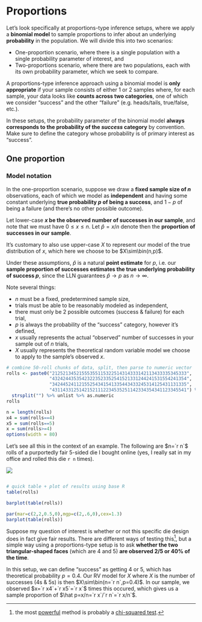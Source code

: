 

# Proportions

Let's look specifically at proportions-type inference setups, where we apply a **binomial model** to sample proportions to infer about an underlying **probability** in the population. We will divide this into two scenarios:

 - One-proportion scenario, where there is a single population with a single probability parameter of interest, and
 - Two-proportions scenario, where there are two populations, each with its own probability parameter, which we seek to compare.


:::{.note}
A proportions-type inference approach using a binomial model is **only appropriate** if your sample consists of either 1 or 2 samples where, for each sample, your data looks like **counts across two categories**, one of which we consider "success" and the other "failure" (e.g. heads/tails, true/false, etc.).

In these setups, the probability parameter of the binomial model **always corresponds to the probability of the _success_ category** by convention. Make sure to define the category whose probability is of primary interest as "success".
:::


## One proportion

### Model notation

In the one-proportion scenario, suppose we draw a **fixed sample size of $n$** observations, each of which we model as **independent** and having some constant underlying **true probability $p$ of being a success**, and $1-p$ of being a failure (and there's no other possible outcome).

Let lower-case **$x$ be the observed number of successes in our sample**, and note that we must have $0\le x\le n$. Let $\hat p=x/n$ denote then the **proportion of successes in our sample**.

It's customary to also use upper-case $X$ to represent our model of the true distribution of $x$, which here we choose to be $X\sim\bin(n,p)$.

Under these assumptions, $\hat p$ is a natural **point estimate** for $p$, i.e. our **sample proportion of successes estimates the true underlying probability of success $p$**, since the LLN guarantees $\hat p\to p$ as $n\to\infty$.

:::{.note}
Note several things:

 - $n$ must be a fixed, predetermined sample size,
 - trials must be able to be reasonably modeled as independent,
 - there must only be 2 possible outcomes (success & failure) for each trial,
 - $p$ is always the probability of the "success" category, however it's defined,
 - $x$ usually represents the actual "observed" number of successes in your sample out of $n$ trials,
 - $X$ usually represents the theoretical random variable model we choose to apply to the sample's observed $x$.
:::

:::{.eg}

```r
# combine 50-roll chunks of data, split, then parse to numeric vector
rolls <- paste0("21252134521555355115322514314333142113433335345333",
                "43242443535423223523352541521331244241531554241354",
                "34244524112155254341541335443433245314125431131335",
                "43114331251421521112234535251142334354341123345541") %>%
  strsplit("") %>% unlist %>% as.numeric
rolls
```
```r
n = length(rolls)
x4 = sum(rolls==4)
x5 = sum(rolls==5)
x = sum(rolls>=4)
options(width = 80)
```

Let's see all this in the context of an example. The following are $n=`r n`$ rolls of a purportedly fair 5-sided die I bought online (yes, I really sat in my office and rolled this die `r n` times).

![](d5.jpg){.i3}

```r
```
```r
# quick table + plot of results using base R
table(rolls)
```
```r
barplot(table(rolls))
```

:::{.i6}
```r
par(mar=c(2,2,0.5,0),mgp=c(2,.6,0),cex=1.3)
barplot(table(rolls))
```
:::

Suppose my question of interest is whether or not this specific die design does in fact give fair results. There are different ways of testing this^[the most [powerful](https://www.scribbr.com/statistics/statistical-power) method is probably a [chi-squared test](https://www.scribbr.com/statistics/chi-square-tests).], but a simple way using a proportions-type setup is to ask **whether the two triangular-shaped faces** (which are 4 and 5) **are observed 2/5 or 40% of the time**.

In this setup, we can define "success" as getting 4 or 5, which has theoretical probability $p=0.4$. Our RV model for $X$ where $X$ is the number of successes (4s & 5s) is then $X\sim\bin(n=`r n`,p=0.4)$. In our sample, we observed $x=`r x4`+`r x5`=`r x`$ times this occured, which gives us a sample proportion of $\hat p=x/n=`r x`/`r n`=`r x/n`$.
:::


